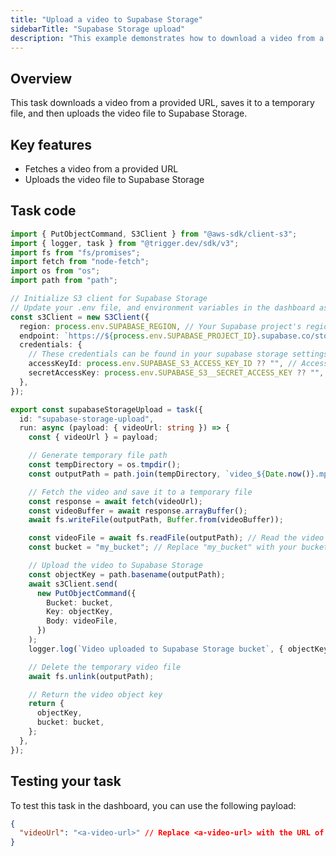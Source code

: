 ```yaml
---
title: "Upload a video to Supabase Storage"
sidebarTitle: "Supabase Storage upload"
description: "This example demonstrates how to download a video from a URL and upload it to Supabase Storage using Trigger.dev."
---
```


## Overview

This task downloads a video from a provided URL, saves it to a temporary file, and then uploads the video file to Supabase Storage.

## Key features

- Fetches a video from a provided URL
- Uploads the video file to Supabase Storage

## Task code

```ts trigger/supabase-storage-upload.ts
import { PutObjectCommand, S3Client } from "@aws-sdk/client-s3";
import { logger, task } from "@trigger.dev/sdk/v3";
import fs from "fs/promises";
import fetch from "node-fetch";
import os from "os";
import path from "path";

// Initialize S3 client for Supabase Storage
// Update your .env file, and environment variables in the dashboard as instructed below
const s3Client = new S3Client({
  region: process.env.SUPABASE_REGION, // Your Supabase project's region e.g. "us-east-1"
  endpoint: `https://${process.env.SUPABASE_PROJECT_ID}.supabase.co/storage/v1/s3`, // Your Supabase project ID
  credentials: {
    // These credentials can be found in your supabase storage settings, under 'S3 access keys'
    accessKeyId: process.env.SUPABASE_S3_ACCESS_KEY_ID ?? "", // Access key ID
    secretAccessKey: process.env.SUPABASE_S3__SECRET_ACCESS_KEY ?? "", // Access key
  },
});

export const supabaseStorageUpload = task({
  id: "supabase-storage-upload",
  run: async (payload: { videoUrl: string }) => {
    const { videoUrl } = payload;

    // Generate temporary file path
    const tempDirectory = os.tmpdir();
    const outputPath = path.join(tempDirectory, `video_${Date.now()}.mp4`);

    // Fetch the video and save it to a temporary file
    const response = await fetch(videoUrl);
    const videoBuffer = await response.arrayBuffer();
    await fs.writeFile(outputPath, Buffer.from(videoBuffer));

    const videoFile = await fs.readFile(outputPath); // Read the video file
    const bucket = "my_bucket"; // Replace "my_bucket" with your bucket name

    // Upload the video to Supabase Storage
    const objectKey = path.basename(outputPath);
    await s3Client.send(
      new PutObjectCommand({
        Bucket: bucket,
        Key: objectKey,
        Body: videoFile,
      })
    );
    logger.log(`Video uploaded to Supabase Storage bucket`, { objectKey });

    // Delete the temporary video file
    await fs.unlink(outputPath);

    // Return the video object key
    return {
      objectKey,
      bucket: bucket,
    };
  },
});
```

## Testing your task

To test this task in the dashboard, you can use the following payload:

```json
{
  "videoUrl": "<a-video-url>" // Replace <a-video-url> with the URL of the video you want to upload
}
```
